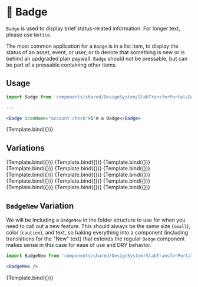 
<Meta title="Badge" component={Badge} />


# 📛 Badge

`Badge` is used to display brief status-related information. For longer text, please use `Notice`.

The most common application for a `Badge` is in a list item, to display the status of an asset, event, or user, or to denote that something is new or is behind an updgraded plan paywall. `Badge` should not be pressable, but can be part of a pressable containing other items.

## Usage

```jsx
import Badge from 'components/shared/DesignSystem/SlabTransferPortal/Badges/Badge';

---

<Badge iconName="account-check">I'm a Badge</Badge>
```

<Canvas>
  <Story
    name="default"
    args={{
      children: "I'm a badge",
      iconName: "account-check",
    }}
  >
    {Template.bind({})}
  </Story>
</Canvas>

<ArgsTable story="default" />

## Variations

<Canvas>
  <Story
    name="regular"
    args={{
      children: "Invited",
      iconName: "account-check",
      color: "success",
    }}
  >
    {Template.bind({})}
  </Story>
  <Story
    name="upgrade"
    args={{
      children: "Upgrade",
      iconName: "lightning-bolt-circle",
      color: "upgrade",
    }}
  >
    {Template.bind({})}
  </Story>
  <Story
    name="connected"
    args={{
      children: "Connected",
      iconName: "link-variant",
    }}
  >
    {Template.bind({})}
  </Story>
  <Story
    name="pending"
    args={{
      children: "Signature Pending",
      iconName: "file-sign",
      color: "caution",
    }}
  >
    {Template.bind({})}
  </Story>
  <Story
    name="deactivated"
    args={{
      children: "Deactivated",
      iconName: "account-off",
      color: "destroy",
    }}
  >
    {Template.bind({})}
  </Story>
  <Story
    name="add-on"
    args={{
      children: "Add-On",
      iconName: "plus-circle-outline",
      color: "add_on",
    }}
  >
    {Template.bind({})}
  </Story>
  <Story
    name="assigned"
    args={{
      children: "Assigned",
      iconName: "account-check",
      color: "assigned",
    }}
  >
    {Template.bind({})}
  </Story>
  <Story
    name="icon-only"
    args={{
      iconName: "crown-outline",
    }}
  >
    {Template.bind({})}
  </Story>
</Canvas>

<Canvas>
  <Story
    name="regular-small"
    args={{
      children: "Invited",
      iconName: "account-check",
      color: "success",
      size: "small",
    }}
  >
    {Template.bind({})}
  </Story>
  <Story
    name="upgrade-small"
    args={{
      children: "Upgrade",
      iconName: "lightning-bolt-circle",
      color: "upgrade",
      size: "small",
    }}
  >
    {Template.bind({})}
  </Story>
  <Story
    name="connected-small"
    args={{
      children: "Connected",
      iconName: "link-variant",
      size: "small",
    }}
  >
    {Template.bind({})}
  </Story>
  <Story
    name="pending-small"
    args={{
      children: "Signature Pending",
      iconName: "file-sign",
      color: "caution",
      size: "small",
    }}
  >
    {Template.bind({})}
  </Story>
  <Story
    name="deactivated-small"
    args={{
      children: "Deactivated",
      iconName: "account-off",
      color: "destroy",
      size: "small",
    }}
  >
    {Template.bind({})}
  </Story>
  <Story
    name="add-on-small"
    args={{
      children: "Add-On",
      iconName: "plus-circle-outline",
      color: "add_on",
      size: "small",
    }}
  >
    {Template.bind({})}
  </Story>
  <Story
    name="assigned-small"
    args={{
      children: "Assigned",
      iconName: "account-check",
      color: "assigned",
      size: "small",
    }}
  >
    {Template.bind({})}
  </Story>
</Canvas>

## `BadgeNew` Variation
We will be including a `BadgeNew` in the folder structure to use for when you need to call out a new feature. This should always be the same size (`small`), color (`caution`), and text, so baking everything into a component (including translations for the "New" text) that extends the regular `Badge` component makes sense in this case for ease of use and DRY behavior.

```jsx
import BadgeNew from 'components/shared/DesignSystem/SlabTransferPortal/Badges/BadgeNew';

<BadgeNew />
```

<Canvas>
  <Story
    name="new"
    args={{
      children: "New",
      color: "caution",
      size: "small",
    }}
  >
    {Template.bind({})}
  </Story>
</Canvas>